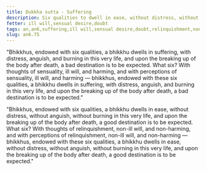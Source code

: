 ```yaml
---
title: Dukkha sutta - Suffering
description: Six qualities to dwell in ease, without distress, without anguish - 1) thoughts of relinquishment, 2) non-ill will, 3) non-harming, 4) perceptions of relinquishment, 5) non-ill will, 6) non-harming.
fetter: ill will,sensual desire,doubt
tags: an,an6,suffering,ill will,sensual desire,doubt,relinquishment,non-ill will,non-harming
slug: an6.75
---
```


"Bhikkhus, endowed with six qualities, a bhikkhu dwells in suffering, with distress, anguish, and burning in this very life, and upon the breaking up of the body after death, a bad destination is to be expected. What six? With thoughts of sensuality, ill will, and harming, and with perceptions of sensuality, ill will, and harming — bhikkhus, endowed with these six qualities, a bhikkhu dwells in suffering, with distress, anguish, and burning in this very life, and upon the breaking up of the body after death, a bad destination is to be expected."

"Bhikkhus, endowed with six qualities, a bhikkhu dwells in ease, without distress, without anguish, without burning in this very life, and upon the breaking up of the body after death, a good destination is to be expected. What six? With thoughts of relinquishment, non-ill will, and non-harming, and with perceptions of relinquishment, non-ill will, and non-harming — bhikkhus, endowed with these six qualities, a bhikkhu dwells in ease, without distress, without anguish, without burning in this very life, and upon the breaking up of the body after death, a good destination is to be expected."